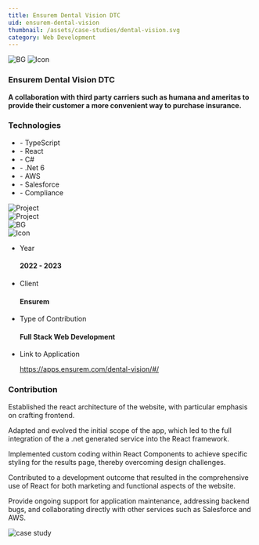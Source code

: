 ```yaml
---
title: Ensurem Dental Vision DTC
uid: ensurem-dental-vision
thumbnail: /assets/case-studies/dental-vision.svg
category: Web Development
---
```


<PortfolioHeader media="/assets/case-studies/dental-vision-banner.svg" />

<div className="container">
  <div data-aos="zoom-in">
    <div class="d-flex project-infos-wrap shadow-box mb-24">
      <img src="/assets/bg1.png" alt="BG" class="bg-img" />
      <img src="/assets/icons/icon2-2.png" alt="Icon" />
      <div class="project-details-info flex-1">
        <h3>Ensurem Dental Vision DTC</h3>
        <p>
          <b>
            A collaboration with third party carriers such as humana and ameritas to provide their customer a more convenient way to purchase insurance.
          </b>
        </p>
      </div>
      <div class="project-details-info flex-1">
        <h3>Technologies</h3>
        <ul>
          <li>- TypeScript</li>
          <li>- React</li>
          <li>- C#</li>
          <li>- .Net 6</li>
          <li>- AWS</li>
          <li>- Salesforce</li>
          <li>- Compliance</li>
        </ul>
      </div>
    </div>

  </div>
  <div class="row mb-24">
    <div class="col-md-6" data-aos="zoom-in">
      <div class="project-details-3-img">
        <img
          src="/assets/case-studies/dental-vision-thumbnail-1.png"
          alt="Project"
        />
      </div>
    </div>
    <div class="col-md-6" data-aos="zoom-in">
      <div class="project-details-3-img">
        <img
          src="/assets/case-studies/dental-vision-thumbnail-3.png"
          alt="Project"
        />
      </div>
    </div>
  </div>
  <div data-aos="zoom-in">
    <div class="project-about-2 d-flex shadow-box mb-24">
      <img src="/assets/bg1.png" alt="BG" class="bg-img" />
      <div class="left-details">
        <img src="/assets/icons/icon3-2.png" alt="Icon" />
        <ul>
          <li>
            <p>Year</p>
            <h4>2022 - 2023</h4>
          </li>
          <li>
            <p>Client</p>
            <h4>Ensurem</h4>
          </li>
          <li>
            <p>Type of Contribution</p>
            <h4>Full Stack Web Development</h4>
          </li>
          <li>
            <p>Link to Application</p>
            <a href="https://apps.ensurem.com/dental-vision/#/" target="_blank">https://apps.ensurem.com/dental-vision/#/</a>
          </li>
        </ul>
      </div>
      <div class="right-details">
        <h3>Contribution</h3>
        <p>
          Established the react architecture of the website, with particular emphasis on crafting frontend.
        </p>
        <p>
          Adapted and evolved the initial scope of the app, which led to the full integration of the a .net generated service into the React framework.
        </p>
        <p>
          Implemented custom coding within React Components to achieve specific styling for the results page, thereby overcoming design challenges.
        </p>
        <p>
          Contributed to a development outcome that resulted in the comprehensive use of React for both marketing and functional aspects of the website.
        </p>
        <p>
          Provide ongoing support for application maintenance, addressing backend bugs, and collaborating directly with other services such as Salesforce and AWS.
        </p>
      </div>
    </div>
  </div>
</div>

<div className="project-details-img" data-aos="zoom-in">
  <img src="/assets/case-studies/dental-vision-banner.svg" alt="case study" />
</div>

<PortfolioFooter />
